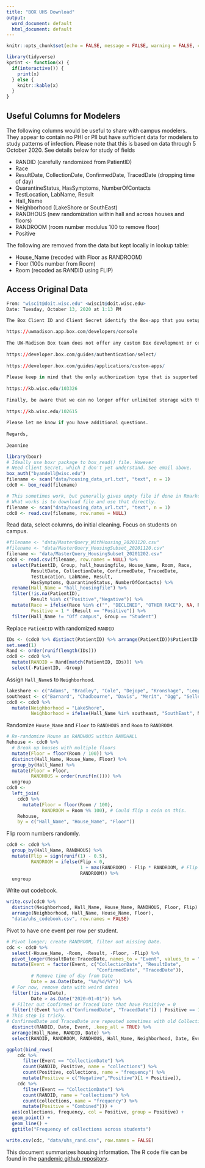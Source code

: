 ```yaml
---
title: "BOX UHS Download"
output:
  word_document: default
  html_document: default
---
```


```r
knitr::opts_chunk$set(echo = FALSE, message = FALSE, warning = FALSE, comment = "")
```

```r
library(tidyverse)
kprint <- function(x) {
  if(interactive()) {
    print(x)
  } else {
    knitr::kable(x)
  }
}
```

## Useful Columns for Modelers

The following columns would be useful to share with campus modelers. They appear to contain no PHI or PII but have sufficient data for modelers to study patterns of infection. Please note that this is based on data through 5 October 2020. See details below for study of fields

- RANDID (carefully randomized from PatientID)
- Race
- ResultDate, CollectionDate, ConfirmedDate, TracedDate (dropping time of day)
- QuarantineStatus, HasSymptoms, NumberOfContacts
- TestLocation, LabName, Result
- Hall_Name
- Neighborhood (LakeShore or SouthEast)
- RANDHOUS (new randomization within hall and across houses and floors)
- RANDROOM (room number modulus 100 to remove floor)
- Positive

The following are removed from the data but kept locally in lookup table:

- House_Name (recoded with Floor as RANDROOM)
- Floor (100s number from Room)
- Room (recoded as RANDID using FLIP)

## Access Original Data

```r
From: "wiscit@doit.wisc.edu" <wiscit@doit.wisc.edu>
Date: Tuesday, October 13, 2020 at 1:13 PM

The Box Client ID and Client Secret identify the Box-app that you setup to connect to your Box account. This something that you would need to create for yourself via the Box Dev console:
 
https://uwmadison.app.box.com/developers/console
 
The UW-Madison Box team does not offer any custom Box development or consulting services but here are some links that might help you get started:
 
https://developer.box.com/guides/authentication/select/
 
https://developer.box.com/guides/applications/custom-apps/
 
Please keep in mind that the only authorization type that is supported with UW-Madison Box is Oauth 2.0 authentication:
 
https://kb.wisc.edu/103326
 
Finally, be aware that we can no longer offer unlimited storage with the Box service. Beginning on 6/15/2020 all accounts have a storage quota set. For questions regarding that change please see our Contract & Quota FAQ: 
 
https://kb.wisc.edu/102615
 
Please let me know if you have additional questions. 
 
Regards,
 
Jeannine 
```

```r
library(boxr)
# Ideally use boxr package to box_read() file. However
# Need Client Secret, which I don't yet understand. See email above.
box_auth("byandell@wisc.edu")
filename <- scan("data/housing_data_url.txt", "text", n = 1)
cdc0 <- box_read(filename)
```

```r
# This sometimes work, but generally gives empty file if done in Rmarkdown.
# What works is to download file and use that directly.
filename <- scan("data/housing_data_url.txt", "text", n = 1)
cdc0 <- read.csv(filename, row.names = NULL)
```

Read data, select columns, do initial cleaning. Focus on students on campus.

```r
#filename <- "data/MasterQuery_WithHousing_20201120.csv"
#filename <- "data/MasterQuery_HousingSubset_20201120.csv"
filename <- "data/MasterQuery_HousingSubset_20201202.csv"
cdc0 <- read.csv(filename, row.names = NULL) %>%
  select(PatientID, Group, hall_housingfile, House_Name, Room, Race,
         ResultDate, CollectionDate, ConfirmedDate, TracedDate,
         TestLocation, LabName, Result,
         HasSymptoms, QuarantineStatus, NumberOfContacts) %>%
  rename(Hall_Name = "hall_housingfile") %>%
  filter(!is.na(PatientID),
         Result %in% c("Positive","Negative")) %>%
  mutate(Race = ifelse(Race %in% c("", "DECLINED", "OTHER RACE"), NA, Race),
         Positive = 1 * (Result == "Positive")) %>%
  filter(Hall_Name != "Off campus", Group == "Student")
```

Replace `PatientID` with randomized `RANDID`

```r
IDs <- (cdc0 %>% distinct(PatientID) %>% arrange(PatientID))$PatientID
set.seed(1)
Rand <- order(runif(length(IDs)))
cdc0 <- cdc0 %>%
  mutate(RANDID = Rand[match(PatientID, IDs)]) %>%
  select(-PatientID, -Group)
```

Assign `Hall_Name`s to `Neighborhood`.

```r
lakeshore <- c("Adams", "Bradley", "Cole", "Dejope", "Kronshage", "Leopold", "Phillips", "Slichter", "Sullivan", "Tripp", "Waters")
southeast <- c("Barnard", "Chadbourne", "Davis", "Merit", "Ogg", "Sellery", "Smith", "Witte")
cdc0 <- cdc0 %>%
  mutate(Neighborhood = "LakeShore",
         Neighborhood = ifelse(Hall_Name %in% southeast, "SouthEast", Neighborhood))
```

Randomize `House_Name` and `Floor` to `RANDHOUS` and `Room` to `RANDROOM`.

```r
# Re-randomize House as RANDHOUS within RANDHALL
Rehouse <- cdc0 %>%
  # Break up houses with multiple floors
  mutate(Floor = floor(Room / 100)) %>%
  distinct(Hall_Name, House_Name, Floor) %>%
  group_by(Hall_Name) %>%
  mutate(Floor = Floor,
         RANDHOUS = order(runif(n()))) %>%
  ungroup
cdc0 <- 
  left_join(
    cdc0 %>%
      mutate(Floor = floor(Room / 100),
             RANDROOM = Room %% 100), # Could flip a coin on this.
    Rehouse,
    by = c("Hall_Name", "House_Name", "Floor"))
```

Flip room numbers randomly.

```r
cdc0 <- cdc0 %>%
  group_by(Hall_Name, RANDHOUS) %>%
  mutate(Flip = sign(runif(1) - 0.5),
         RANDROOM = ifelse(Flip < 0, 
                           1 + max(RANDROOM) - Flip * RANDROOM, # Flip room number if negative
                           RANDROOM)) %>%
  ungroup
```

Write out codebook.

```r
write.csv(cdc0 %>%
  distinct(Neighborhood, Hall_Name, House_Name, RANDHOUS, Floor, Flip) %>%
  arrange(Neighborhood, Hall_Name, House_Name, Floor),
  "data/uhs_codebook.csv", row.names = FALSE)
```

Pivot to have one event per row per student.

```r
# Pivot longer; create RANDROOM, filter out missing Date.
cdc <- cdc0 %>%
  select(-House_Name, -Room, -Result, -Floor, -Flip) %>%
  pivot_longer(ResultDate:TracedDate, names_to = "Event", values_to = "Date") %>%
  mutate(Event = factor(Event, c("CollectionDate", "ResultDate",
                                 "ConfirmedDate", "TracedDate")),
         # Remove time of day from Date
         Date = as.Date(Date, "%m/%d/%Y")) %>%
  # For now, remove data with weird dates
  filter(!is.na(Date),
         Date > as.Date("2020-01-01")) %>%
  # Filter out Confirmed or Traced Date that have Positive = 0
  filter(!(Event %in% c("ConfirmedDate", "TracedDate")) | Positive == 1) %>%
# This step is tricky.
# ConfirmedDate and TracedDate are repeated sometimes with old CollectionDate.
  distinct(RANDID, Date, Event, .keep_all = TRUE) %>%
  arrange(Hall_Name, RANDID, Date) %>%
  select(RANDID, RANDROOM, RANDHOUS, Hall_Name, Neighborhood, Date, Event, Positive, everything())
```

```r
ggplot(bind_rows(
    cdc %>%
      filter(Event == "CollectionDate") %>%
      count(RANDID, Positive, name = "collections") %>% 
      count(Positive, collections, name = "frequency") %>%
      mutate(Positive = c("Negative","Positive")[1 + Positive]),
    cdc %>%
      filter(Event == "CollectionDate") %>%
      count(RANDID, name = "collections") %>% 
      count(collections, name = "frequency") %>%
      mutate(Positive = "Combined"))) +
  aes(collections, frequency, col = Positive, group = Positive) +
  geom_point() +
  geom_line() +
  ggtitle("Frequency of collections across students")
```

```r
write.csv(cdc, "data/uhs_rand.csv", row.names = FALSE)
```

This document summarizes housing information. The R code file can be found in the [pandemic github repository](https://github.com/UW-Madison-DataScience/pandemic/blob/master/box_uhs.Rmd).
